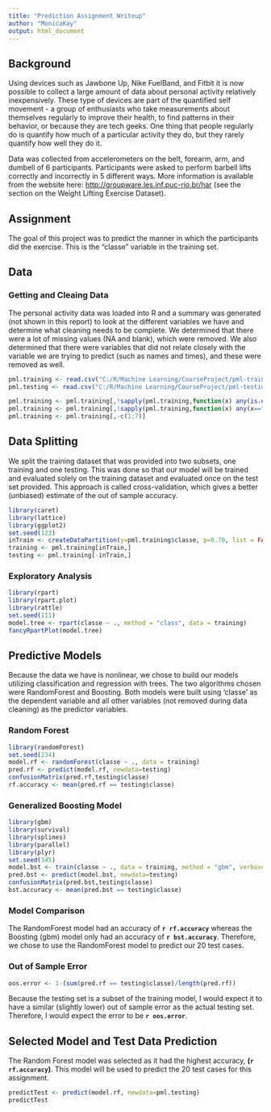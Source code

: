 ---
title: "Prediction Assignment Writeup"
author: "MonicaKay"
output: html_document
---

## Background

Using devices such as Jawbone Up, Nike FuelBand, and Fitbit it is now possible to collect a large amount of data about personal activity relatively inexpensively. These type of devices are part of the quantified self movement - a group of enthusiasts who take measurements about themselves regularly to improve their health, to find patterns in their behavior, or because they are tech geeks. One thing that people regularly do is quantify how much of a particular activity they do, but they rarely quantify how well they do it. 

Data was collected from accelerometers on the belt, forearm, arm, and dumbell of 6 participants. Participants were asked to perform barbell lifts correctly and incorrectly in 5 different ways. More information is available from the website here: <http://groupware.les.inf.puc-rio.br/har> (see the section on the Weight Lifting Exercise Dataset).

## Assignment

The goal of this project was to predict the manner in which the participants did the exercise. This is the "classe" variable in the training set. 

## Data

### Getting and Cleaing Data

The personal activity data was loaded into R and a summary was generated (not shown in this report) to look at the different variables we have and determine what cleaning needs to be complete.  We determined that there were a lot of missing values (NA and blank), which were removed.  We also determined that there were variables that did not relate closely with the variable we are trying to predict (such as names and times), and these were removed as well.

```{r, echo = TRUE}
pml.training <- read.csv("C:/R/Machine Learning/CourseProject/pml-training.csv", sep=",")
pml.testing <- read.csv("C:/R/Machine Learning/CourseProject/pml-testing.csv", sep=",")

pml.training <- pml.training[,!sapply(pml.training,function(x) any(is.na(x)))]
pml.training <- pml.training[,!sapply(pml.training,function(x) any(x=="#DIV/0!"))]
pml.training <- pml.training[,-c(1:7)]
```

## Data Splitting

We split the training dataset that was provided into two subsets, one training and one testing.  This was done so that our model will be trained and evaluated solely on the training dataset and evaluated once on the test set provided.  This approach is called cross-validation, which gives a better (unbiased) estimate of the out of sample accuracy.

```{r, echo = TRUE}
library(caret)
library(lattice)
library(ggplot2)
set.seed(123)
inTrain <- createDataPartition(y=pml.training$classe, p=0.70, list = FALSE)
training <- pml.training[inTrain,]
testing <- pml.training[-inTrain,]
```

### Exploratory Analysis

```{r, echo = TRUE, warning = FALSE}
library(rpart)
library(rpart.plot)
library(rattle)
set.seed(111)
model.tree <- rpart(classe ~ ., method = "class", data = training)
fancyRpartPlot(model.tree)
```

## Predictive Models

Because the data we have is nonlinear, we chose to build our models utilizing classification and regression with trees.  The two algorithms chosen were RandomForest and Boosting. Both models were built using 'classe' as the dependent variable and all other variables (not removed during data cleaning) as the predictor variables.

### Random Forest

```{r, echo = TRUE, warning = FALSE}
library(randomForest)
set.seed(234)
model.rf <- randomForest(classe ~ ., data = training)
pred.rf <- predict(model.rf, newdata=testing)
confusionMatrix(pred.rf,testing$classe)
rf.accuracy <- mean(pred.rf == testing$classe)
```

### Generalized Boosting Model

```{r, echo = TRUE, warning = FALSE}
library(gbm)
library(survival)
library(splines)
library(parallel)
library(plyr)
set.seed(345)
model.bst <- train(classe ~ ., data = training, method = "gbm", verbose = FALSE)
pred.bst <- predict(model.bst, newdata=testing)
confusionMatrix(pred.bst,testing$classe)
bst.accuracy <- mean(pred.bst == testing$classe)
```

### Model Comparison

The RandomForest model had an accuracy of **`r rf.accuracy`** whereas the Boosting (gbm) model only had an accuracy of **`r bst.accuracy`**.  Therefore, we chose to use the RandomForest model to predict our 20 test cases.

### Out of Sample Error

```{r, echo = TRUE}
oos.error <- 1-(sum(pred.rf == testing$classe)/length(pred.rf))
```

Because the testing set is a subset of the training model, I would expect it to have a similar (slightly lower) out of sample error as the actual testing set.  Therefore, I would expect the error to be **`r oos.error`**.

## Selected Model and Test Data Prediction

The Random Forest model was selected as it had the highest accuracy, **(`r rf.accuracy`)**.  This model will be used to predict the 20 test cases for this assignment.

```{r, echo = TRUE}
predictTest <- predict(model.rf, newdata=pml.testing)
predictTest
```